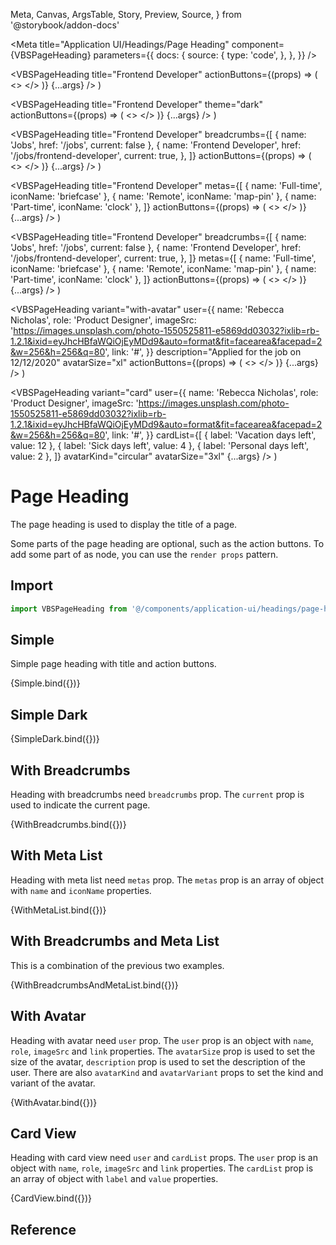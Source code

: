   Meta,
  Canvas,
  ArgsTable,
  Story,
  Preview,
  Source,
} from '@storybook/addon-docs'

<Meta
  title="Application UI/Headings/Page Heading"
  component={VBSPageHeading}
  parameters={{
    docs: {
      source: {
        type: 'code',
      },
    },
  }}
/>


  <VBSPageHeading
    title="Frontend Developer"
    actionButtons={(props) => (
      <>
        <VBSButton text="Edit" size="md" variant="outline" />
        <VBSButton text="Publish" size="md" variant="dark" />
      </>
    )}
    {...args}
  />
)

  <VBSPageHeading
    title="Frontend Developer"
    theme="dark"
    actionButtons={(props) => (
      <>
        <VBSButton text="Edit" size="md" variant="outline" />
        <VBSButton text="Publish" size="md" variant="dark" />
      </>
    )}
    {...args}
  />
)

  <VBSPageHeading
    title="Frontend Developer"
    breadcrumbs={[
      { name: 'Jobs', href: '/jobs', current: false },
      {
        name: 'Frontend Developer',
        href: '/jobs/frontend-developer',
        current: true,
      },
    ]}
    actionButtons={(props) => (
      <>
        <VBSButton text="Edit" size="md" variant="outline" />
        <VBSButton text="Publish" size="md" variant="dark" />
      </>
    )}
    {...args}
  />
)

  <VBSPageHeading
    title="Frontend Developer"
    metas={[
      { name: 'Full-time', iconName: 'briefcase' },
      { name: 'Remote', iconName: 'map-pin' },
      { name: 'Part-time', iconName: 'clock' },
    ]}
    actionButtons={(props) => (
      <>
        <VBSButton text="Edit" size="md" variant="outline" />
        <VBSButton text="Publish" size="md" variant="dark" />
      </>
    )}
    {...args}
  />
)

  <VBSPageHeading
    title="Frontend Developer"
    breadcrumbs={[
      { name: 'Jobs', href: '/jobs', current: false },
      {
        name: 'Frontend Developer',
        href: '/jobs/frontend-developer',
        current: true,
      },
    ]}
    metas={[
      { name: 'Full-time', iconName: 'briefcase' },
      { name: 'Remote', iconName: 'map-pin' },
      { name: 'Part-time', iconName: 'clock' },
    ]}
    actionButtons={(props) => (
      <>
        <VBSButton text="Edit" size="md" variant="outline" />
        <VBSButton text="Publish" size="md" variant="dark" />
      </>
    )}
    {...args}
  />
)

  <VBSPageHeading
    variant="with-avatar"
    user={{
      name: 'Rebecca Nicholas',
      role: 'Product Designer',
      imageSrc:
        'https://images.unsplash.com/photo-1550525811-e5869dd03032?ixlib=rb-1.2.1&ixid=eyJhcHBfaWQiOjEyMDd9&auto=format&fit=facearea&facepad=2&w=256&h=256&q=80',
      link: '#',
    }}
    description="Applied for the job on 12/12/2020"
    avatarSize="xl"
    actionButtons={(props) => (
      <>
        <VBSButton text="Disqualify" size="md" variant="outline" />
        <VBSButton
          text="Advance to offer"
          size="md"
          className="bg-indigo-600"
        />
      </>
    )}
    {...args}
  />
)

  <VBSPageHeading
    variant="card"
    user={{
      name: 'Rebecca Nicholas',
      role: 'Product Designer',
      imageSrc:
        'https://images.unsplash.com/photo-1550525811-e5869dd03032?ixlib=rb-1.2.1&ixid=eyJhcHBfaWQiOjEyMDd9&auto=format&fit=facearea&facepad=2&w=256&h=256&q=80',
      link: '#',
    }}
    cardList={[
      { label: 'Vacation days left', value: 12 },
      { label: 'Sick days left', value: 4 },
      { label: 'Personal days left', value: 2 },
    ]}
    avatarKind="circular"
    avatarSize="3xl"
    {...args}
  />
)

# Page Heading

The page heading is used to display the title of a page.

Some parts of the page heading are optional, such as the action buttons. To add some part of as node, you can use the `render props` pattern.

## Import

```js
import VBSPageHeading from '@/components/application-ui/headings/page-heading'
```

## Simple

Simple page heading with title and action buttons.

<Canvas>
  <Story name="Simple">{Simple.bind({})}</Story>
</Canvas>

## Simple Dark

<Canvas>
  <Story name="Simple Dark">{SimpleDark.bind({})}</Story>
</Canvas>

## With Breadcrumbs

Heading with breadcrumbs need `breadcrumbs` prop. The `current` prop is used to indicate the current page.

<Canvas>
  <Story name="With Breadcrumbs">{WithBreadcrumbs.bind({})}</Story>
</Canvas>

## With Meta List

Heading with meta list need `metas` prop. The `metas` prop is an array of object with `name` and `iconName` properties.

<Canvas>
  <Story name="With Meta List">{WithMetaList.bind({})}</Story>
</Canvas>

## With Breadcrumbs and Meta List

This is a combination of the previous two examples.

<Canvas>
  <Story name="With Breadcrumbs and Meta List">
    {WithBreadcrumbsAndMetaList.bind({})}
  </Story>
</Canvas>

## With Avatar

Heading with avatar need `user` prop. The `user` prop is an object with `name`, `role`, `imageSrc` and `link` properties. The `avatarSize` prop is used to set the size of the avatar, `description` prop is used to set the description of the user. There are also `avatarKind` and `avatarVariant` props to set the kind and variant of the avatar.

<Canvas>
  <Story name="With Avatar">{WithAvatar.bind({})}</Story>
</Canvas>

## Card View

Heading with card view need `user` and `cardList` props. The `user` prop is an object with `name`, `role`, `imageSrc` and `link` properties. The `cardList` prop is an array of object with `label` and `value` properties.

<Canvas>
  <Story name="Card View">{CardView.bind({})}</Story>
</Canvas>

## Reference

<ArgsTable of={VBSPageHeading} />
